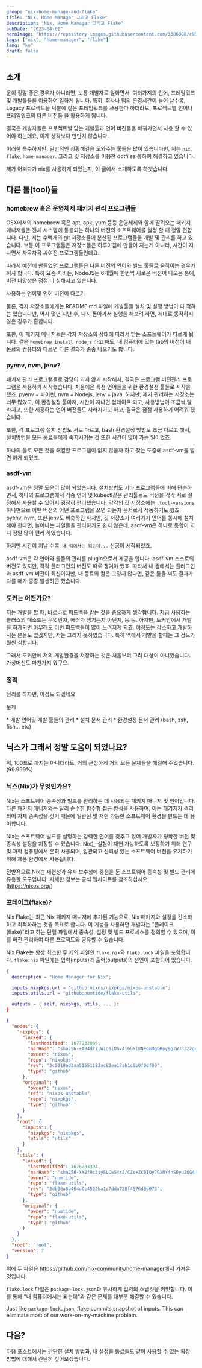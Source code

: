 ```yaml
---
group: "nix-home-manage-and-flake"
title: "Nix, Home Manager 그리고 Flake"
description: "Nix, Home Manager 그리고 Flake"
pubDate: "2023-04-01"
heroImage: "https://repository-images.githubusercontent.com/3386088/c9347c80-7b49-11e9-972e-03413da7be7a"
tags: ["nix", "home-manager", "flake"]
lang: "ko"
draft: false
---
```


## 소개

운이 정말 좋은 경우가 아니라면, 보통 개발자로 일하면서, 여러가지의 언어, 프레임워크 및 개발툴들을 이용하여 일하게 됩니다. 특히, 회사나
팀의 운영시간이 늘어 날수록, Legacy 프로젝트들 덕분에 같은 프레임워크를 사용한다 하더라도, 프로젝트별 언어나 프레임워크의 다른 버전들
을 활용하게 됩니다.

결국은 개발자들은 프로젝트별 맞는 개발툴과 언어 버젼들을 바꿔가면서 사용 할 수 있어야 하는데요, 이게 생각보다 만만치 않습니다.

이러한 특수하지만, 일반적인 상황해결을 도와주는 툴들은 많이 있습니다만, 저는 `nix`, `flake`, `home-manager`.
그리고 깃 저장소를 이용한 dotfiles 통하여 해결하고 있습니다.

제가 어쩌다가 nix를 사용하게 되었는지, 이 글에서 소개하도록 하겟습니다.

## 다른 툴(tool)들

### homebrew 혹은 운영체제 패키지 관리 프로그램들

OSX에서의 homebrew 혹은 apt, apk, yum 등등 운영체제와 함께 딸려오는 패키지 매니저들은 전체 시스템에 통용되는 하나의
버전의 소프트웨어를 설정 할 때 정말 편합니다. 다만, 저는 수백개의 git 저장소들에 분산된 프로그램들을 개발 및 관리를 하고
있습니다. 보통 이 프로그램들은 저장소들은 하루아침에 만들어 지는게 아니라, 시간이 지나면서 차곡차곡 싸여진 프로그램들인데요.

따라서 예전에 만들었던 프로그램들은 다른 버전의 언어와 빌드 툴들로 움직이는 경우가 허사 합니다. 
특히 요즘 자바든, NodeJS든 6개월에 한번씩 새로운 버전이 나오는 통에, 버전 다양성은 점점 더 심해지고 있습니다. 

사용하는 언어및 언어 버전이 다르기 

물론, 각자 저장소들에게는 README.md 파일에 개발툴들 설치 및 설정 방법이 다 적혀는 있습니다만, 역시 몇년 지난 후, 다시
돌아가서 실행을 해보려 하면, 제대로 동작하지 않은 경우가 흔합니다.

또한, 이 패키지 매니저들은 각자 저장소의 상태에 따라서 받는 소프트웨어가 다르게 됩니다. 같은 `homebrew install nodejs`
라고 해도, 내 컴퓨터에 있는 tab의 버전이 내 동료의 컴퓨터와 다르면 다른 결과가 종종 나오기도 합니다.


### pyenv, nvm, jenv?

패키지 관리 프로그램들로 감당이 되지 않기 시작해서, 결국은 프로그램 버전관리 프로그램을 사용하기 시작했습니다.
처음에은 특정 언어들을 위한 환경설정 툴들로 시작을 했죠. pyenv = 파이썬, nvm = Nodejs, jenv = java. 하지만, 제가 관리하는
저장소는 너무 많았고, 이 환경설정 툴마저, 시간이 지나면 업데이트 되고, 사용방법이 조금씩 달라지고, 또한 제공하는
언어 버전들도 사라지기고 하고, 결국은 점점 사용하기 어려워 졌습니다.

또한, 각 프로그램 설치 방법도 서로 다르고, bash 환경설정 방법도 조금 다르고 해서, 설치방법을 모든 동료들에게
숙지시키는 것 또한 시간이 많이 가는 일이었죠.

하나의 툴로 모든 것을 해결할 프로그램이 없지 않을까 하고 찾는 도중에 asdf-vm을 발견 하게 되었죠. 

### asdf-vm

asdf-vm은 정말 도운이 많이 되었습니다. 설치방법도 기타 프로그램들에 비해 단순하면서, 하나의 프로그램에서 각종 언어 및 kubectl같은
관리툴들도 버전을 각각 서로 설정해서 사용할 수 있어서 굉장히 편리했습니다. 각각의 깃 저장소에는 `.tool-versions` 하나만으로
어떤 버전의 어떤 프로그램을 쓰면 되는지 문서로서 작동하기도 했죠. pyenv, nvm, 또한 jenv도 비슷하긴 하지만, 깃 저장소가 여러가지
언어를 동시에 설치해야 한다면, 늘어나는 파일들을 관리하기도 쉽지 않은데, asdf-vm은 하나로 통합이 되니
정말 많이 편리 하였습니다.

하지만 시간이 지날 수록, `내 컴에서는 되는데...` 신공이 시작되었죠.

asdf-vm은 각 언어와 툴들의 관리를 plugin으로서 제공을 합니다. asdf-vm 스스로의 버전도 있지만, 각각 플러그인의 버전도 따로
챙겨야 했죠. 따라서 내 컴에서는 플러그인과 asdf-vm 버전이 최신이지만, 내 동료의 컴은 그렇지 않다면, 같은 툴을 써도
결과가 다를 때가 종종 발생하곤 했습니다.

### 도커는 어떤가요?

저는 개발을 할 때, 바로바로 피드백을 받는 것을 중요하게 생각합니다. 지금 사용하는 클래스의 매소드는 무엇인지, 에러가 생기는지 아닌지,
등 등. 하지만, 도커안에서 개발을 하게되면 아무래도 이런 피드백들이 많이 느려지게 되죠. 이정도는 감소하고 개발하시는 분들도 있겠지만,
저는 그러지 못하였습니다. 특히 맥에서 개발을 할때는 그 정도가 훨씬 심합니다.

그래서 도커안에 저의 개발환경을 저장하는 것은 처음부터 고려 대상이 아니었습니다. 가상머신도 마찬가지 였구요.

### 정리

정리를 하자면, 이정도 되겠네요

<div class="nes-container with-title">
<p class="title">문제</p>
* 개발 언어및 개발 툴들의 관리
  * 설치 문서 관리
  * 환경설정 문서 관리 (bash, zsh, fish... etc)
</div>


## 닉스가 그래서 정말 도움이 되었나요?

뭐, 100프로 까지는 아니더라도, 거의 근접하게 거의 모든 문제들을 해결해 주었습니다. (99.999%) 

### 닉스(Nix)가 무엇인가요?

Nix는 소프트웨어 종속성과 빌드를 관리하는 데 사용되는 패키지 매니저 및 언어입니다. 다른 패키지 매니저와는 달리 순수한 함수형 접근 방식을 사용하며, 이는 패키지가 격리되어 자체 종속성을 갖기 때문에 일관된 및 재현 가능한 소프트웨어 환경을 만드는 데 용이합니다.

Nix는 소프트웨어 빌드를 설명하는 강력한 언어를 갖추고 있어 개발자가 정확한 버전 및 종속성 설정을 지정할 수 있습니다. Nix는 실험이 재현 가능하도록 보장하기 위해 연구 및 과학 컴퓨팅에서 흔히 사용되며, 일관되고 신뢰성 있는 소프트웨어 버전을 유지하기 위해 제품 환경에서 사용됩니다.

전반적으로 Nix는 재현성과 유지 보수성에 중점을 둔 소프트웨어 종속성 및 빌드 관리에 유용한 도구입니다. 자세한 정보는 공식 웹사이트를 참조하십시오. (https://nixos.org/)

### 프레이크(flake)?

Nix Flake는 최근 Nix 패키지 매니저에 추가된 기능으로, Nix 패키지와 설정을 간소화하고 최적화하는 것을 목표로 합니다. 이 기능을 사용하면 개발자는 "플레이크(flake)"라고 하는 단일 파일에서 종속성, 설정 및 빌드 프로세스를 정의할 수 있으며, 이를 버전 관리하여 다른 프로젝트와 공유할 수 있습니다.

Nix Flake는 항상 최소한 두 개의 파일인 `flake.nix`와 `flake.lock` 파일을 포함합니다. `flake.nix` 파일에는 입력(inputs)과 출력(outputs)의 선언이 포함되어 있습니다.


```nix
{
  description = "Home Manager for Nix";

  inputs.nixpkgs.url = "github:nixos/nixpkgs/nixos-unstable";
  inputs.utils.url = "github:numtide/flake-utils";

  outputs = { self, nixpkgs, utils, ... }:
}
```

```json
{
  "nodes": {
    "nixpkgs": {
      "locked": {
        "lastModified": 1677932085,
        "narHash": "sha256-+AB4dYllWig8iO6vAiGGYl0NEgmMgGHpy9gzWJ3322g=",
        "owner": "nixos",
        "repo": "nixpkgs",
        "rev": "3c5319ad3aa51551182ac82ea17ab1c6b0f0df89",
        "type": "github"
      },
      "original": {
        "owner": "nixos",
        "ref": "nixos-unstable",
        "repo": "nixpkgs",
        "type": "github"
      }
    },
    "root": {
      "inputs": {
        "nixpkgs": "nixpkgs",
        "utils": "utils"
      }
    },
    "utils": {
      "locked": {
        "lastModified": 1676283394,
        "narHash": "sha256-XX2f9c3iySLCw54rJ/CZs+ZK6IQy7GXNY4nSOyu2QG4=",
        "owner": "numtide",
        "repo": "flake-utils",
        "rev": "3db36a8b464d0c4532ba1c7dda728f4576d6d073",
        "type": "github"
      },
      "original": {
        "owner": "numtide",
        "repo": "flake-utils",
        "type": "github"
      }
    }
  },
  "root": "root",
  "version": 7
}
```

위에 두 파일은 https://github.com/nix-community/home-manager에서 가져온 것입니다.

`flake.lock` 파일은 `package-lock.json`과 유사하게 입력의 스냅샷을 커밋합니다. 이를 통해 "내 컴퓨터에서는 되는데"와 같은 문제를 대부분 해결할 수 있습니다.

Just like `package-lock.json`, flake commits snapshot of inputs. This can eliminate most of our 
work-on-my-machine problem.

## 다음?

다음 포스트에서는 간단한 설치 방법과, 내 설정을 동료들도 같이 사용할 수 있는 확장 방법에 대해서 간단히 짚어보겠습니다.
